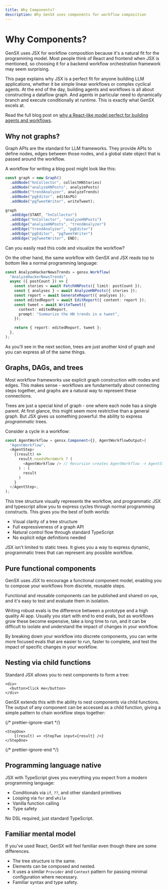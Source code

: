 ```yaml
---
title: Why Components?
description: Why GenSX uses components for workflow composition
---
```


# Why Components?

GenSX uses JSX for workflow composition because it's a natural fit for the programming model. Most people think of React and frontend when JSX is mentioned, so choosing it for a backend workflow orchestration framework may seem surprising.

This page explains why JSX is a perfect fit for anyone building LLM applications, whether it be simple linear workflows or complex cyclical agents. At the end of the day, building agents and workflows is all about constructing a dataflow graph. And agents in particular need to dynamically branch and execute conditionally at runtime. This is exactly what GenSX excels at.

Read the full blog post on [why a React-like model perfect for building agents and workflows](/blog/why-react-is-the-best-backend-workflow-engine).

## Why not graphs?

Graph APIs are the standard for LLM frameworks. They provide APIs to define nodes, edges between those nodes, and a global state object that is passed around the workflow.

A workflow for writing a blog post might look like this:

```ts
const graph = new Graph()
  .addNode("hnCollector", collectHNStories)
  .addNode("analyzeHNPosts", analyzePosts)
  .addNode("trendAnalyzer", analyzeTrends)
  .addNode("pgEditor", editAsPG)
  .addNode("pgTweetWriter", writeTweet);

graph
  .addEdge(START, "hnCollector")
  .addEdge("hnCollector", "analyzeHNPosts")
  .addEdge("analyzeHNPosts", "trendAnalyzer")
  .addEdge("trendAnalyzer", "pgEditor")
  .addEdge("pgEditor", "pgTweetWriter")
  .addEdge("pgTweetWriter", END);
```

Can you easily read this code and visualize the workflow?

On the other hand, the same workflow with GenSX and JSX reads top to bottom like a normal programming language:

```ts
const AnalyzeHackerNewsTrends = gensx.Workflow(
  "AnalyzeHackerNewsTrends",
  async ({ postCount }) => {
    const stories = await FetchHNPosts({ limit: postCount });
    const { analyses } = await AnalyzeHNPosts({ stories });
    const report = await GenerateReport({ analyses });
    const editedReport = await EditReport({ content: report });
    const tweet = await WriteTweet({
      context: editedReport,
      prompt: "Summarize the HN trends in a tweet",
    });

    return { report: editedReport, tweet };
  },
);
```

As you'll see in the next section, trees are just another kind of graph and you can express all of the same things.

## Graphs, DAGs, and trees

Most workflow frameworks use explicit graph construction with nodes and edges. This makes sense - workflows are fundamentally about connecting steps together, and graphs are a natural way to represent these connections.

Trees are just a special kind of graph - one where each node has a single parent. At first glance, this might seem more restrictive than a general graph. But JSX gives us something powerful: the ability to express _programmatic_ trees.

Consider a cycle in a workflow:

```ts
const AgentWorkflow = gensx.Component<{}, AgentWorkflowOutput>(
  "AgentWorkflow",
  <AgentStep>
    {(result) =>
      result.needsMoreWork ? (
        <AgentWorkflow /> // Recursion creates AgentWorkflow -> AgentStep -> AgentWorkflow -> etc.
      ) : (
        result
      )
    }
  </AgentStep>,
);
```

This tree structure visually represents the workflow, and programmatic JSX and typescript allow you to express cycles through normal programming constructs. This gives you the best of both worlds:

- Visual clarity of a tree structure
- Full expressiveness of a graph API
- Natural control flow through standard TypeScript
- No explicit edge definitions needed

JSX isn't limited to static trees. It gives you a way to express dynamic, programmatic trees that can represent any possible workflow.

## Pure functional components

GenSX uses JSX to encourage a functional component model, enabling you to compose your workflows from discrete, reusable steps.

Functional and reusable components can be published and shared on `npm`, and it's easy to test and evaluate them in isolation.

Writing robust evals is the difference between a prototype and a high quality AI app. Usually you start with end to end evals, but as workflows grow these become expensive, take a long time to run, and it can be difficult to isolate and understand the impact of changes in your workflow.

By breaking down your workflow into discrete components, you can write more focused evals that are easier to run, faster to complete, and test the impact of specific changes in your workflow.

## Nesting via child functions

Standard JSX allows you to nest components to form a tree:

```tsx
<div>
  <button>Click me</button>
</div>
```

GenSX extends this with the ability to nest components via child functions. The output of any component can be accessed as a child function, giving a simple pattern to chain workflow steps together:

{/* prettier-ignore-start */}
```tsx
<StepOne>
    {(result) => <StepTwo input={result} />}
</StepOne>
```
{/* prettier-ignore-end */}

## Programming language native

JSX with TypeScript gives you everything you expect from a modern programming language:

- Conditionals via `if`, `??`, and other standard primitives
- Looping via `for` and `while`
- Vanilla function calling
- Type safety

No DSL required, just standard TypeScript.

## Familiar mental model

If you've used React, GenSX will feel familiar even though there are some differences.

- The tree structure is the same.
- Elements can be composed and nested.
- It uses a similar `Provider` and `Context` pattern for passing minimal configuration where necessary.
- Familiar syntax and type safety.
